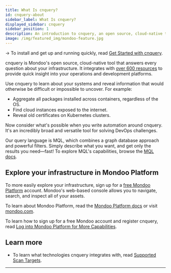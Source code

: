 ```yaml
---
title: What Is cnquery?
id: cnquery-about
sidebar_label: What Is cnquery?
displayed_sidebar: cnquery
sidebar_position: 1
description: An introduction to cnquery, an open source, cloud-native tool that answers every question about your infrastructure
image: /img/featured_img/mondoo-feature.jpg
---
```


-> To install and get up and running quickly, read [Get Started with cnquery](/cnquery/).

cnquery is Mondoo's open source, cloud-native tool that answers every question about your infrastructure. It integrates with [over 600 resources](/mql/resources) to provide quick insight into your operations and development platforms.

Use cnquery to learn about your systems and reveal information that would otherwise be difficult or impossible to uncover. For example:

- Aggregate all packages installed across containers, regardless of the OS.
- Find cloud instances exposed to the internet.
- Reveal old certificates on Kubernetes clusters.

Now consider what's possible when you write automation around cnquery. It's an incredibly broad and versatile tool for solving DevOps challenges.

Our query language is MQL, which combines a graph database approach and powerful filters. Simply describe what you want, and get only the results you need—fast! To explore MQL's capabilities, browse the [MQL docs](/mql/resources).

## Explore your infrastructure in Mondoo Platform

To more easily explore your infrastructure, sign up for a [free Mondoo Platform](https://console.mondoo.com) account. Mondoo's web-based console allows you to navigate, search, and inspect all of your assets.

To learn about Mondoo Platform, read the [Mondoo Platform docs](../intro.md) or visit [mondoo.com](https://mondoo.com).

To learn how to sign up for a free Mondoo account and register cnquery, read [Log into Mondoo Platform for More Capabilities](/cnquery/cnquery-platform/).

## Learn more

- To learn what technologies cnquery integrates with, read [Supported Scan Targets](/cnquery/cnquery-supported).

---
